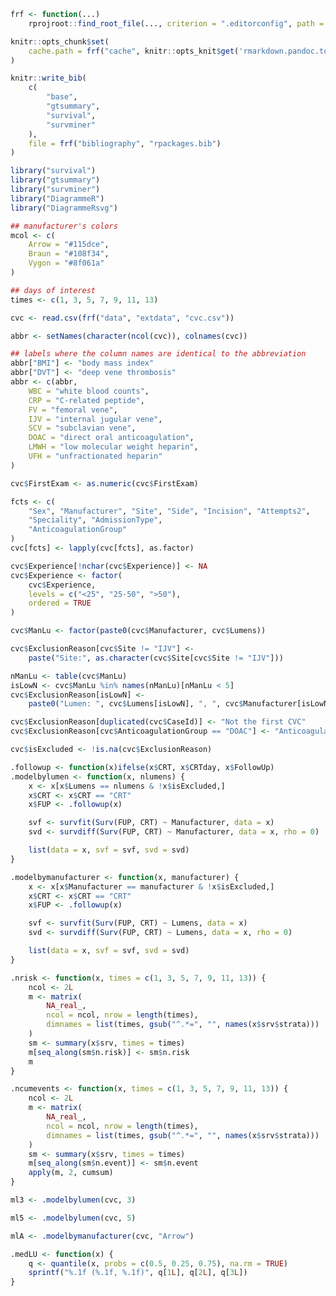 ```r
frf <- function(...)
    rprojroot::find_root_file(..., criterion = ".editorconfig", path = ".")

knitr::opts_chunk$set(
    cache.path = frf("cache", knitr::opts_knit$get('rmarkdown.pandoc.to'), "/")
)
```

```r
knitr::write_bib(
    c(
        "base",
        "gtsummary",
        "survival",
        "survminer"
    ),
    file = frf("bibliography", "rpackages.bib")
)
```

```r
library("survival")
library("gtsummary")
library("survminer")
library("DiagrammeR")
library("DiagrammeRsvg")
```

```r
## manufacturer's colors
mcol <- c(
    Arrow = "#115dce",
    Braun = "#108f34",
    Vygon = "#8f061a"
)

## days of interest
times <- c(1, 3, 5, 7, 9, 11, 13)
```

```r
cvc <- read.csv(frf("data", "extdata", "cvc.csv"))
```
```r
abbr <- setNames(character(ncol(cvc)), colnames(cvc))

## labels where the column names are identical to the abbreviation
abbr["BMI"] <- "body mass index"
abbr["DVT"] <- "deep vene thrombosis"
abbr <- c(abbr,
    WBC = "white blood counts",
    CRP = "C-related peptide",
    FV = "femoral vene",
    IJV = "internal jugular vene",
    SCV = "subclavian vene",
    DOAC = "direct oral anticoagulation",
    LMWH = "low molecular weight heparin",
    UFH = "unfractionated heparin"
)
```

```r
cvc$FirstExam <- as.numeric(cvc$FirstExam)

fcts <- c(
    "Sex", "Manufacturer", "Site", "Side", "Incision", "Attempts2",
    "Speciality", "AdmissionType",
    "AnticoagulationGroup"
)
cvc[fcts] <- lapply(cvc[fcts], as.factor)

cvc$Experience[!nchar(cvc$Experience)] <- NA
cvc$Experience <- factor(
    cvc$Experience,
    levels = c("<25", "25-50", ">50"),
    ordered = TRUE
)

cvc$ManLu <- factor(paste0(cvc$Manufacturer, cvc$Lumens))
```

```r
cvc$ExclusionReason[cvc$Site != "IJV"] <-
    paste("Site:", as.character(cvc$Site[cvc$Site != "IJV"]))

nManLu <- table(cvc$ManLu)
isLowN <- cvc$ManLu %in% names(nManLu)[nManLu < 5]
cvc$ExclusionReason[isLowN] <-
    paste0("Lumen: ", cvc$Lumens[isLowN], ", ", cvc$Manufacturer[isLowN])

cvc$ExclusionReason[duplicated(cvc$CaseId)] <- "Not the first CVC"
cvc$ExclusionReason[cvc$AnticoagulationGroup == "DOAC"] <- "Anticoagulation: DOAC"

cvc$isExcluded <- !is.na(cvc$ExclusionReason)
```

```r
.followup <- function(x)ifelse(x$CRT, x$CRTday, x$FollowUp)
.modelbylumen <- function(x, nlumens) {
    x <- x[x$Lumens == nlumens & !x$isExcluded,]
    x$CRT <- x$CRT == "CRT"
    x$FUP <- .followup(x)

    svf <- survfit(Surv(FUP, CRT) ~ Manufacturer, data = x)
    svd <- survdiff(Surv(FUP, CRT) ~ Manufacturer, data = x, rho = 0)

    list(data = x, svf = svf, svd = svd)
}

.modelbymanufacturer <- function(x, manufacturer) {
    x <- x[x$Manufacturer == manufacturer & !x$isExcluded,]
    x$CRT <- x$CRT == "CRT"
    x$FUP <- .followup(x)

    svf <- survfit(Surv(FUP, CRT) ~ Lumens, data = x)
    svd <- survdiff(Surv(FUP, CRT) ~ Lumens, data = x, rho = 0)

    list(data = x, svf = svf, svd = svd)
}

.nrisk <- function(x, times = c(1, 3, 5, 7, 9, 11, 13)) {
    ncol <- 2L
    m <- matrix(
        NA_real_,
        ncol = ncol, nrow = length(times),
        dimnames = list(times, gsub("^.*=", "", names(x$srv$strata)))
    )
    sm <- summary(x$srv, times = times)
    m[seq_along(sm$n.risk)] <- sm$n.risk
    m
}

.ncumevents <- function(x, times = c(1, 3, 5, 7, 9, 11, 13)) {
    ncol <- 2L
    m <- matrix(
        NA_real_,
        ncol = ncol, nrow = length(times),
        dimnames = list(times, gsub("^.*=", "", names(x$srv$strata)))
    )
    sm <- summary(x$srv, times = times)
    m[seq_along(sm$n.event)] <- sm$n.event
    apply(m, 2, cumsum)
}
```

```r
ml3 <- .modelbylumen(cvc, 3)
```

```r
ml5 <- .modelbylumen(cvc, 5)
```

```r
mlA <- .modelbymanufacturer(cvc, "Arrow")
```

```r
.medLU <- function(x) {
    q <- quantile(x, probs = c(0.5, 0.25, 0.75), na.rm = TRUE)
    sprintf("%.1f (%.1f, %.1f)", q[1L], q[2L], q[3L])
}
```
